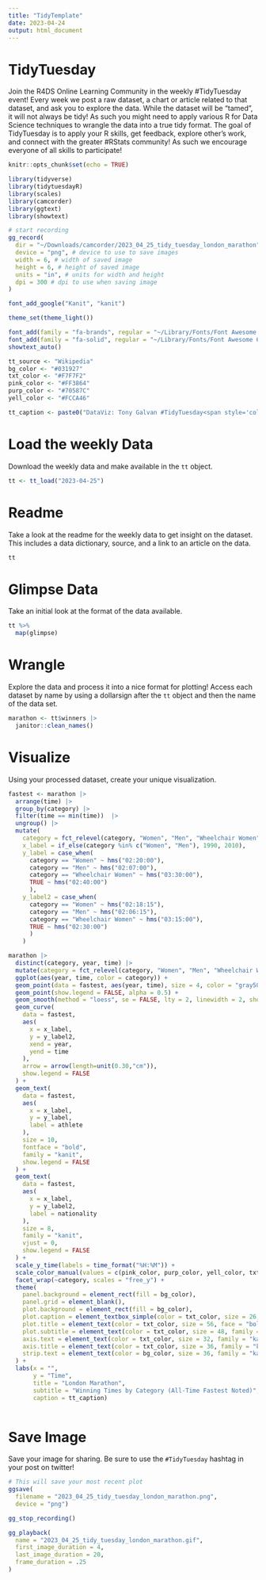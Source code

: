 ```yaml
---
title: "TidyTemplate"
date: 2023-04-24
output: html_document
---
```


# TidyTuesday

Join the R4DS Online Learning Community in the weekly #TidyTuesday event!
Every week we post a raw dataset, a chart or article related to that dataset, and ask you to explore the data.
While the dataset will be “tamed”, it will not always be tidy! As such you might need to apply various R for Data Science techniques to wrangle the data into a true tidy format.
The goal of TidyTuesday is to apply your R skills, get feedback, explore other’s work, and connect with the greater #RStats community!
As such we encourage everyone of all skills to participate!

```r

knitr::opts_chunk$set(echo = TRUE)

library(tidyverse)
library(tidytuesdayR)
library(scales)
library(camcorder)
library(ggtext)
library(showtext)

# start recording
gg_record(
  dir = "~/Downloads/camcorder/2023_04_25_tidy_tuesday_london_marathon", # where to save the recording
  device = "png", # device to use to save images
  width = 6, # width of saved image
  height = 6, # height of saved image
  units = "in", # units for width and height
  dpi = 300 # dpi to use when saving image
)

font_add_google("Kanit", "kanit")

theme_set(theme_light())

font_add(family = "fa-brands", regular = "~/Library/Fonts/Font Awesome 6 Brands-Regular-400.otf")
font_add(family = "fa-solid", regular = "~/Library/Fonts/Font Awesome 6 Free-Solid-900.otf")
showtext_auto()

tt_source <- "Wikipedia"
bg_color <- "#031927"
txt_color <- "#F7F7F2"
pink_color <- "#FF3864"
purp_color <- "#70587C"
yell_color <- "#FCCA46"

tt_caption <- paste0("DataViz: Tony Galvan #TidyTuesday<span style='color:", bg_color, ";'>..</span><span style='font-family:fa-solid;color:", txt_color, ";'>&#xf0ce;</span><span style='color:", bg_color, ";'>.</span><span style='color:", txt_color, ";'>", tt_source, "</span><span style='color:", bg_color, ";'>..</span><span style='font-family:fa-brands;color:", txt_color, ";'>&#xf099;</span><span style='color:", bg_color, ";'>.</span><span style='color:", txt_color, ";'>@GDataScience1</span><span style='color:", bg_color, ";'>..</span><span style='font-family:fa-brands;color:", txt_color, ";'>&#xf09b;</span><span style='color:", bg_color, ";'>.</span><span style='color:", txt_color, ";'>GDataScience</span><span style='color:", bg_color, ";'>..</span>")

```

# Load the weekly Data

Download the weekly data and make available in the `tt` object.

```r

tt <- tt_load("2023-04-25")

```


# Readme

Take a look at the readme for the weekly data to get insight on the dataset.
This includes a data dictionary, source, and a link to an article on the data.

```r

tt

```


# Glimpse Data

Take an initial look at the format of the data available.

```r

tt %>% 
  map(glimpse)

```

# Wrangle

Explore the data and process it into a nice format for plotting! Access each dataset by name by using a dollarsign after the `tt` object and then the name of the data set.

```r

marathon <- tt$winners |> 
  janitor::clean_names()

```


# Visualize

Using your processed dataset, create your unique visualization.

```r

fastest <- marathon |> 
  arrange(time) |> 
  group_by(category) |> 
  filter(time == min(time))  |> 
  ungroup() |> 
  mutate(
    category = fct_relevel(category, "Women", "Men", "Wheelchair Women"),
    x_label = if_else(category %in% c("Women", "Men"), 1990, 2010),
    y_label = case_when(
      category == "Women" ~ hms("02:20:00"),
      category == "Men" ~ hms("02:07:00"),
      category == "Wheelchair Women" ~ hms("03:30:00"),
      TRUE ~ hms("02:40:00")
      ),
    y_label2 = case_when(
      category == "Women" ~ hms("02:18:15"),
      category == "Men" ~ hms("02:06:15"),
      category == "Wheelchair Women" ~ hms("03:15:00"),
      TRUE ~ hms("02:30:00")
      )
    )

marathon |>
  distinct(category, year, time) |> 
  mutate(category = fct_relevel(category, "Women", "Men", "Wheelchair Women")) |> 
  ggplot(aes(year, time, color = category)) +
  geom_point(data = fastest, aes(year, time), size = 4, color = "gray50") +
  geom_point(show.legend = FALSE, alpha = 0.5) +
  geom_smooth(method = "loess", se = FALSE, lty = 2, linewidth = 2, show.legend = FALSE) +
  geom_curve(
    data = fastest, 
    aes(
      x = x_label,
      y = y_label2,
      xend = year,
      yend = time
    ),
    arrow = arrow(length=unit(0.30,"cm")),
    show.legend = FALSE
  ) +
  geom_text(
    data = fastest,
    aes(
      x = x_label,
      y = y_label,
      label = athlete
    ),
    size = 10,
    fontface = "bold",
    family = "kanit",
    show.legend = FALSE
  ) +
  geom_text(
    data = fastest,
    aes(
      x = x_label,
      y = y_label2,
      label = nationality
    ),
    size = 8,
    family = "kanit",
    vjust = 0,
    show.legend = FALSE
  ) +
  scale_y_time(labels = time_format("%H:%M")) +
  scale_color_manual(values = c(pink_color, purp_color, yell_color, txt_color)) +
  facet_wrap(~category, scales = "free_y") +
  theme(
    panel.background = element_rect(fill = bg_color),
    panel.grid = element_blank(),
    plot.background = element_rect(fill = bg_color),
    plot.caption = element_textbox_simple(color = txt_color, size = 26, family = "kanit"),
    plot.title = element_text(color = txt_color, size = 56, face = "bold", family = "kanit"),
    plot.subtitle = element_text(color = txt_color, size = 48, family = "kanit"),
    axis.text = element_text(color = txt_color, size = 32, family = "kanit"),
    axis.title = element_text(color = txt_color, size = 36, family = "kanit"),
    strip.text = element_text(color = bg_color, size = 36, family = "kanit")
  ) +
  labs(x = "",
       y = "Time",
       title = "London Marathon",
       subtitle = "Winning Times by Category (All-Time Fastest Noted)",
       caption = tt_caption)
  
```

# Save Image

Save your image for sharing. Be sure to use the `#TidyTuesday` hashtag in your post on twitter! 

```r

# This will save your most recent plot
ggsave(
  filename = "2023_04_25_tidy_tuesday_london_marathon.png",
  device = "png")

gg_stop_recording()

gg_playback(
  name = "2023_04_25_tidy_tuesday_london_marathon.gif",
  first_image_duration = 4,
  last_image_duration = 20,
  frame_duration = .25
)

```
